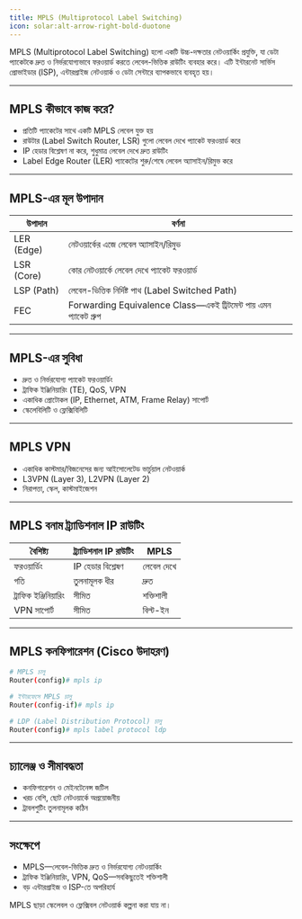 ```yaml
---
title: MPLS (Multiprotocol Label Switching)
icon: solar:alt-arrow-right-bold-duotone
---
```


MPLS (Multiprotocol Label Switching) হলো একটি উচ্চ-দক্ষতার নেটওয়ার্কিং প্রযুক্তি, যা ডেটা প্যাকেটকে দ্রুত ও নির্ভরযোগ্যভাবে ফরওয়ার্ড করতে লেবেল-ভিত্তিক রাউটিং ব্যবহার করে। এটি ইন্টারনেট সার্ভিস প্রোভাইডার (ISP), এন্টারপ্রাইজ নেটওয়ার্ক ও ডেটা সেন্টারে ব্যাপকভাবে ব্যবহৃত হয়।

---

## MPLS কীভাবে কাজ করে?

- প্রতিটি প্যাকেটের সাথে একটি MPLS লেবেল যুক্ত হয়
- রাউটার (Label Switch Router, LSR) গুলো লেবেল দেখে প্যাকেট ফরওয়ার্ড করে
- IP হেডার বিশ্লেষণ না করে, শুধুমাত্র লেবেল দেখে দ্রুত রাউটিং
- Label Edge Router (LER) প্যাকেটের শুরু/শেষে লেবেল অ্যাসাইন/রিমুভ করে

---

## MPLS-এর মূল উপাদান

| উপাদান         | বর্ণনা                                 |
|----------------|----------------------------------------|
| LER (Edge)     | নেটওয়ার্কের এজে লেবেল অ্যাসাইন/রিমুভ |
| LSR (Core)     | কোর নেটওয়ার্কে লেবেল দেখে প্যাকেট ফরওয়ার্ড |
| LSP (Path)     | লেবেল-ভিত্তিক নির্দিষ্ট পাথ (Label Switched Path) |
| FEC            | Forwarding Equivalence Class—একই ট্রিটমেন্ট পায় এমন প্যাকেট গ্রুপ |

---

## MPLS-এর সুবিধা

- দ্রুত ও নির্ভরযোগ্য প্যাকেট ফরওয়ার্ডিং
- ট্রাফিক ইঞ্জিনিয়ারিং (TE), QoS, VPN
- একাধিক প্রোটোকল (IP, Ethernet, ATM, Frame Relay) সাপোর্ট
- স্কেলেবিলিটি ও ফ্লেক্সিবিলিটি

---

## MPLS VPN

- একাধিক কাস্টমার/বিজনেসের জন্য আইসোলেটেড ভার্চুয়াল নেটওয়ার্ক
- L3VPN (Layer 3), L2VPN (Layer 2)
- নিরাপত্তা, স্কেল, কাস্টমাইজেশন

---

## MPLS বনাম ট্র্যাডিশনাল IP রাউটিং

| বৈশিষ্ট্য         | ট্র্যাডিশনাল IP রাউটিং | MPLS                   |
|-------------------|-----------------------|------------------------|
| ফরওয়ার্ডিং        | IP হেডার বিশ্লেষণ     | লেবেল দেখে            |
| গতি               | তুলনামূলক ধীর         | দ্রুত                  |
| ট্রাফিক ইঞ্জিনিয়ারিং| সীমিত                 | শক্তিশালী              |
| VPN সাপোর্ট       | সীমিত                 | বিল্ট-ইন               |

---

## MPLS কনফিগারেশন (Cisco উদাহরণ)

```bash
# MPLS চালু
Router(config)# mpls ip

# ইন্টারফেসে MPLS চালু
Router(config-if)# mpls ip

# LDP (Label Distribution Protocol) চালু
Router(config)# mpls label protocol ldp
```

---

## চ্যালেঞ্জ ও সীমাবদ্ধতা

- কনফিগারেশন ও মেইনটেনেন্স জটিল
- খরচ বেশি, ছোট নেটওয়ার্কে অপ্রয়োজনীয়
- ট্রাবলশুটিং তুলনামূলক কঠিন

---

## সংক্ষেপে
- MPLS—লেবেল-ভিত্তিক দ্রুত ও নির্ভরযোগ্য নেটওয়ার্কিং
- ট্রাফিক ইঞ্জিনিয়ারিং, VPN, QoS—সবকিছুতেই শক্তিশালী
- বড় এন্টারপ্রাইজ ও ISP-তে অপরিহার্য

MPLS ছাড়া স্কেলেবল ও ফ্লেক্সিবল নেটওয়ার্ক কল্পনা করা যায় না।
